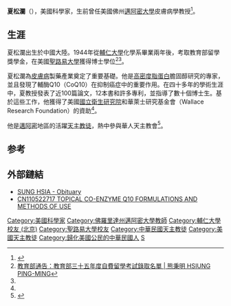 {{Infobox scientist
| name = 夏松瀾<br />Sung-lan Hsia
| image             = 
| image_size        = 
| alt               = 
| caption           = 
| birth_date        = 
| birth_place       = 中國大陸
| death_date        = 2010年9月17日
| death_place       = {{USA}}佛州[[邁阿密|邁阿密]]
| residence         = 
| citizenship       = 
| nationality       = {{USA}}
| fields            = [[皮膚病學|皮膚病學]]
| workplaces        = [[邁阿密大學_(佛羅里達州)|邁阿密大學 (佛羅里達州)]]
| alma_mater        = [[輔仁大學|輔仁大學]]<br />[[聖路易大學|聖路易大學]]
| doctoral_advisor  = 
| academic_advisors = 
| doctoral_students = 
| notable_students  = 
| known_for         = 
| author_abbrev_bot = 
| author_abbrev_zoo = 
| influences        = 
| influenced        = 
| awards            = | signature         = <!--(filename only)-->
| signature_alt     = 
| footnotes         = 
| spouse            = 
}}
'''夏松瀾'''（{{bd|20世纪|？|2010年|9月17日|}}），美國科學家，生前曾任美國佛州[[邁阿密大學_(佛羅里達州)|邁阿密大學]]皮膚病學教授<ref name="bio">{{Cite web |url=https://www.legacy.com/obituaries/herald/obituary.aspx?n=sung-lan-hsia&pid=145531432 |title=SUNG HSIA - Obituary |access-date=2020-10-08 |archive-date=2020-10-09 |archive-url=https://web.archive.org/web/20201009093658/https://www.legacy.com/obituaries/herald/obituary.aspx?n=sung-lan-hsia&pid=145531432 |dead-url=no }}</ref>。

==生涯==
夏松瀾出生於中國大陸。1944年從[[輔仁大學|輔仁大學]]化學系畢業兩年後，考取教育部留學獎學金，在美國[[聖路易大學|聖路易大學]]獲得博士學位<ref>[https://www.artofhsiungpingming.org/document-info.php?lang=tw&Page2=6 教育部通告：教育部三十五年度自費留學考試錄取名單 | 熊秉明 HSIUNG PING-MING]</ref><ref name="bio"/>。

夏松瀾為[[皮膚病|皮膚病]]製藥產業奠定了重要基礎。他是[[高密度脂蛋白|高密度脂蛋白]]膽固醇研究的專家，並且發現了輔酶Q10（CoQ10）在抑制癌症中的重要作用。在四十多年的學術生涯中，夏教授發表了近100篇論文，12本書和許多專利，並指導了數十個博士生。基於這些工作，他獲得了美國[[國立衛生研究院|國立衛生研究院]]和華萊士研究基金會（Wallace Research Foundation）的資助<ref name="bio"/>。

他是[[邁阿密|邁阿密]]地區的活躍[[天主教徒|天主教徒]]，熱中參與華人天主教會<ref>{{Cite web |url=http://www.miamichinesecatholic.com/about?tmpl=%2Fsystem%2Fapp%2Ftemplates%2Fprint%2F&show |title=St. Jerome Catholic Church in Miami |access-date=2020-10-08 |archive-date=2020-10-13 |archive-url=https://web.archive.org/web/20201013070429/http://www.miamichinesecatholic.com/about?tmpl=%2Fsystem%2Fapp%2Ftemplates%2Fprint%2F&show |dead-url=no }}</ref>。

==参考==
{{reflist}}

==外部鏈結==
*[https://www.legacy.com/obituaries/herald/obituary.aspx?n=sung-lan-hsia&pid=145531432 SUNG HSIA - Obituary] {{Wayback|url=https://www.legacy.com/obituaries/herald/obituary.aspx?n=sung-lan-hsia&pid=145531432 |date=20201009093658 }}
*[https://patentscope.wipo.int/search/en/detail.jsf?docId=CN279512234&docAn=201910666193.7 CN110522717 TOPICAL CO-ENZYME Q10 FORMULATIONS AND METHODS OF USE] {{Wayback|url=https://patentscope.wipo.int/search/en/detail.jsf?docId=CN279512234&docAn=201910666193.7 |date=20201015043310 }}

{{DEFAULTSORT:H}}
[[Category:美國科學家|Category:美國科學家]]
[[Category:佛羅里達州邁阿密大學教師|Category:佛羅里達州邁阿密大學教師]]
[[Category:輔仁大學校友_(北京)|Category:輔仁大學校友 (北京)]]
[[Category:聖路易大學校友|Category:聖路易大學校友]]
[[Category:中華民國天主教徒|Category:中華民國天主教徒]]
[[Category:美國天主教徒|Category:美國天主教徒]]
[[Category:歸化美國公民的中華民國人|Category:歸化美國公民的中華民國人]]
[[Category:夏姓|S]]